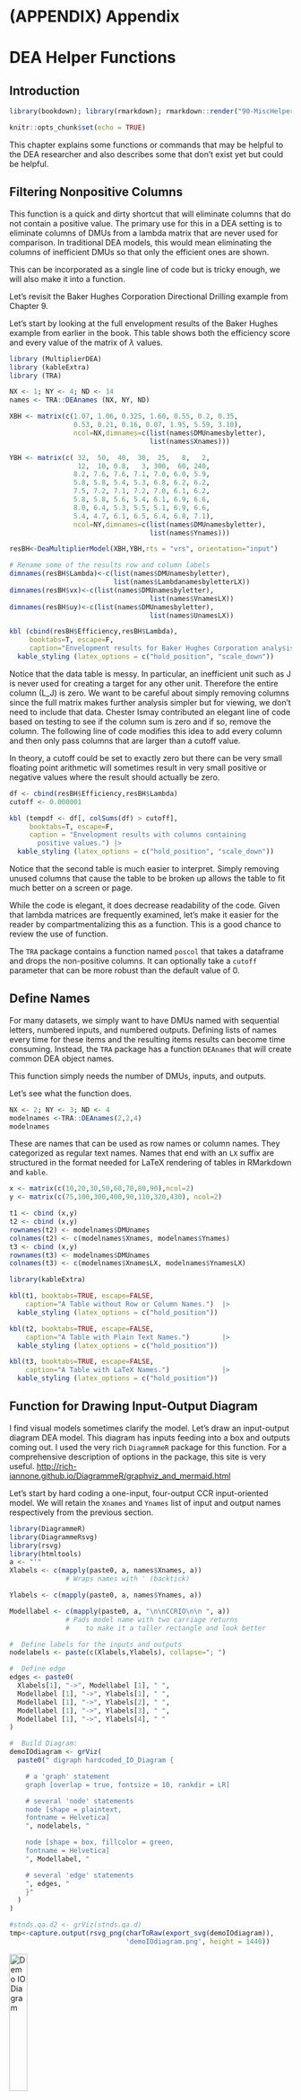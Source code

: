 # (APPENDIX) Appendix {.unnumbered}

# DEA Helper Functions

## Introduction

```r
library(bookdown); library(rmarkdown); rmarkdown::render("90-MiscHelper.Rmd", "pdf_book")
```

```r
knitr::opts_chunk$set(echo = TRUE)
```

This chapter explains some functions or commands that may be helpful to the DEA researcher and also describes some that don't exist yet but could be helpful.

## Filtering Nonpositive Columns

This function is a quick and dirty shortcut that will eliminate columns that do not contain a positive value. The primary use for this in a DEA setting is to eliminate columns of DMUs from a lambda matrix that are never used for comparison. In traditional DEA models, this would mean eliminating the columns of inefficient DMUs so that only the efficient ones are shown.

This can be incorporated as a single line of code but is tricky enough, we will also make it into a function.

Let's revisit the Baker Hughes Corporation Directional Drilling example from Chapter 9.

Let's start by looking at the full envelopment results of the Baker Hughes example from earlier in the book. This table shows both the efficiency score and every value of the matrix of $\lambda$ values.

```r
library (MultiplierDEA)
library (kableExtra)
library (TRA)

NX <- 1; NY <- 4; ND <- 14
names <- TRA::DEAnames (NX, NY, ND)

XBH <- matrix(c(1.07, 1.06, 0.325, 1.60, 0.55, 0.2, 0.35, 
                0.53, 0.21, 0.16, 0.07, 1.95, 5.59, 3.10),
                ncol=NX,dimnames=c(list(names$DMUnamesbyletter),
                                   list(names$Xnames)))

YBH <- matrix(c( 32,  50,  40,  30,  25,   8,   2, 
                 12,  10, 0.8,   3, 300,  60, 240,
                8.2, 7.6, 7.6, 7.1, 7.0, 6.0, 5.9, 
                5.8, 5.8, 5.4, 5.3, 6.8, 6.2, 6.2,
                7.5, 7.2, 7.1, 7.2, 7.0, 6.1, 6.2, 
                5.8, 5.8, 5.6, 5.4, 6.1, 6.9, 6.6,
                8.0, 6.4, 5.3, 5.5, 5.1, 6.9, 6.6, 
                5.4, 4.7, 6.1, 6.5, 6.4, 6.8, 7.1),
                ncol=NY,dimnames=c(list(names$DMUnamesbyletter),
                                   list(names$Ynames)))

resBH<-DeaMultiplierModel(XBH,YBH,rts = "vrs", orientation="input")

# Rename some of the results row and column labels
dimnames(resBH$Lambda)<-c(list(names$DMUnamesbyletter),
                          list(names$LambdanamesbyletterLX))
dimnames(resBH$vx)<-c(list(names$DMUnamesbyletter),
                                   list(names$VnamesLX))
dimnames(resBH$uy)<-c(list(names$DMUnamesbyletter),
                                   list(names$UnamesLX))

kbl (cbind(resBH$Efficiency,resBH$Lambda), 
     booktabs=T, escape=F, 
     caption="Envelopment results for Baker Hughes Corporation analysis.") |>
  kable_styling (latex_options = c("hold_position", "scale_down"))
```

Notice that the data table is messy. In particular, an inefficient unit such as J is never used for creating a target for any other unit. Therefore the entire column (L_J) is zero. We want to be careful about simply removing columns since the full matrix makes further analysis simpler but for viewing, we don't need to include that data. Chester Ismay contributed an elegant line of code based on testing to see if the column sum is zero and if so, remove the column. The following line of code modifies this idea to add every column and then only pass columns that are larger than a cutoff value.

In theory, a cutoff could be set to exactly zero but there can be very small floating point arithmetic will sometimes result in very small positive or negative values where the result should actually be zero.

```r
df <- cbind(resBH$Efficiency,resBH$Lambda)
cutoff <- 0.000001

kbl (tempdf <- df[, colSums(df) > cutoff], 
     booktabs=T, escape=F, 
     caption = "Envelopment results with columns containing 
       positive values.") |>
  kable_styling (latex_options = c("hold_position", "scale_down"))

```

Notice that the second table is much easier to interpret. Simply removing unused columns that cause the table to be broken up allows the table to fit much better on a screen or page.

While the code is elegant, it does decrease readability of the code. Given that lambda matrices are frequently examined, let's make it easier for the reader by compartmentalizing this as a function. This is a good chance to review the use of function.

The `TRA` package contains a function named \index{TRA!poscol} `poscol` that takes a dataframe and drops the non-positive columns. It can optionally take a `cutoff` parameter that can be more robust than the default value of 0.

## Define Names

For many datasets, we simply want to have DMUs named with sequential letters, numbered inputs, and numbered outputs. Defining lists of names every time for these items and the resulting items results can become time consuming. Instead, the `TRA` package has a function \index{TRA!DEAnames} `DEAnames` that will create common DEA object names.

This function simply needs the number of DMUs, inputs, and outputs.

Let's see what the function does.

```r
NX <- 2; NY <- 3; ND <- 4
modelnames <-TRA::DEAnames(2,2,4)
modelnames
```

These are names that can be used as row names or column names. They categorized as regular text names. Names that end with an `LX` suffix are structured in the format needed for \index{LaTeX} LaTeX rendering of tables in RMarkdown and \index{kable} `kable`.

```r
x <- matrix(c(10,20,30,50,60,70,80,90),ncol=2)
y <- matrix(c(75,100,300,400,90,110,320,430), ncol=2)
```

```r
t1 <- cbind (x,y)
t2 <- cbind (x,y)
rownames(t2) <- modelnames$DMUnames
colnames(t2) <- c(modelnames$Xnames, modelnames$Ynames)
t3 <- cbind (x,y)
rownames(t3) <- modelnames$DMUnames
colnames(t3) <- c(modelnames$XnamesLX, modelnames$YnamesLX)
```

```r
library(kableExtra)

kbl(t1, booktabs=TRUE, escape=FALSE,
    caption="A Table without Row or Column Names.")  |>
  kable_styling (latex_options = c("hold_position"))

kbl(t2, booktabs=TRUE, escape=FALSE,
    caption="A Table with Plain Text Names.")        |>
  kable_styling (latex_options = c("hold_position"))

kbl(t3, booktabs=TRUE, escape=FALSE,
    caption="A Table with LaTeX Names.")             |>
  kable_styling (latex_options = c("hold_position"))

```

## Function for Drawing Input-Output Diagram

I find visual models sometimes clarify the model. Let's draw an input-output diagram \index{Input-output diagram} DEA model. This diagram has inputs feeding into a box and outputs coming out. I used the very rich \index{DiagrammeR} `DiagrammeR` package for this function. For a comprehensive description of options in the package, this site is very useful. <http://rich-iannone.github.io/DiagrammeR/graphviz_and_mermaid.html>

Let's start by hard coding a one-input, four-output CCR input-oriented model. We will retain the `Xnames` and `Ynames` list of input and output names respectively from the previous section.

```r
library(DiagrammeR)
library(DiagrammeRsvg)
library(rsvg)
library(htmltools)
a <- "'"  
Xlabels <- c(mapply(paste0, a, names$Xnames, a)) 
              # Wraps names with ' (backtick)

Ylabels <- c(mapply(paste0, a, names$Ynames, a))

Modellabel <- c(mapply(paste0, a, "\n\nCCRIO\n\n ", a)) 
              # Pads model name with two carriage returns
              #    to make it a taller rectangle and look better

#  Define labels for the inputs and outputs
nodelabels <- paste(c(Xlabels,Ylabels), collapse="; ")

#  Define edge 
edges <- paste0( 
  Xlabels[1], "->", Modellabel [1], " ",
  Modellabel [1], "->", Ylabels[1], " ",
  Modellabel [1], "->", Ylabels[2], " ",
  Modellabel [1], "->", Ylabels[3], " ",
  Modellabel [1], "->", Ylabels[4], " "
)

#  Build Diagram:
demoIOdiagram <- grViz(
  paste0(" digraph hardcoded_IO_Diagram {

    # a 'graph' statement
    graph [overlap = true, fontsize = 10, rankdir = LR]

    # several 'node' statements
    node [shape = plaintext,
    fontname = Helvetica]
    ", nodelabels, "

    node [shape = box, fillcolor = green,
    fontname = Helvetica]
    ", Modellabel, "

    # several 'edge' statements
    ", edges, "
    }"
  )
)

#stnds.qa.d2 <- grViz(stnds.qa.d)
tmp<-capture.output(rsvg_png(charToRaw(export_svg(demoIOdiagram)),
                             'demoIOdiagram.png', height = 1440))

```

![Demo IO Diagram](demoIOdiagram.png){#fig:demoIOdiagram width="25%"}\
Okay. Now let's generalize it for an arbitrary number of inputs and outputs.

```r
library(DiagrammeR)
a <- "'"

NX <- lengths(names$Xnames)     # Number of inputs
NY <- lengths(names$Ynames)     # Number of outputs

Xlabels <- c(mapply(paste0, a, names$Xnames, a))

Ylabels <- c(mapply(paste0, a, names$Ynames, a))

nboxpad <- max(floor(1+NX/2), floor(1+NY/2)) 

boxpadding <- paste(rep("\n",nboxpad),collapse='')  
                    # Build line returns 

modellabel <- paste(boxpadding, "CCRIO", boxpadding,
                     collapse="")
  # Want to vertically pad returns, \n's top and bottom
  #    to balance the height of the boxspace figure

# Define the nodes for the inputs and outputs
nodelabels <- paste(c(Xlabels,Ylabels), collapse="; ")

# Define the edges (arrows) for inputs and outputs
Xedges <- paste(c(mapply(paste0, Xlabels,"->", 
                         Modellabel [1], " " )), collapse="")
Yedges <- paste(c(mapply(paste, Modellabel [1], "->", 
                         Ylabels," "  )),collapse="")

# Combine edges for inputs and outputs
edges <- paste0( Xedges, Yedges)
    # All edges or arrows are for inputs or outputs

##  Plot graph:
generalIO <- grViz(
  paste0(" digraph Input_Output_Diagram {

    # a 'graph' statement
    graph [overlap = false, # True or false both work fine
           fontsize = 10, 
           rankdir = LR,    # Left to right structure
           layout = dot]    # dot layout is best for this, 
                            # neato, twopi, circo are not suitable

    # several 'node' statements
    node [shape = plaintext,  # Avoids any outline or shape
    fontname = Helvetica]
    ", nodelabels, "

    node [shape = box, fillcolor = green,
    fontname = Helvetica]
    ", Modellabel, "

    # several 'edge' statements
    ", edges, "
    }"
  )
)

tmp<-capture.output(rsvg_png(charToRaw(export_svg(generalIO)),
                             'generalIO.png', height = 1440))

```

Now let's try loading it from Rmarkdown.

![General IO Diagram](generalIO.png){#fig:generalIO}

#### Optional Future Features for Drawing Input-Output Diagrams

In the future, these might be nice features to add:

-   Optional: to generate a table listing inputs and outputs. This actually should be easy.
-   Optional: parenthetical information (abbreviation, units, or comments)
-   Optional text to include in the box
-   Long-term optional network diagramming where outputs from one stage serve as inputs to other stage(s)
